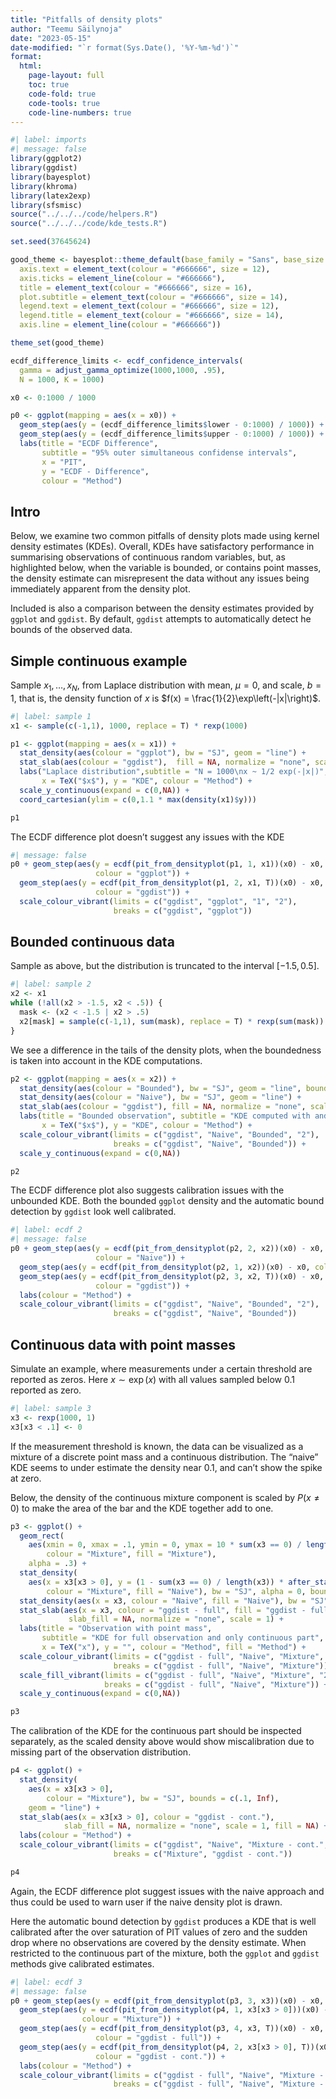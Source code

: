 ```yaml
---
title: "Pitfalls of density plots"
author: "Teemu Säilynoja"
date: "2023-05-15"
date-modified: "`r format(Sys.Date(), '%Y-%m-%d')`"
format:
  html:
    page-layout: full
    toc: true
    code-fold: true
    code-tools: true
    code-line-numbers: true
---
```


```r
#| label: imports
#| message: false
library(ggplot2)
library(ggdist)
library(bayesplot)
library(khroma)
library(latex2exp)
library(sfsmisc)
source("../../../code/helpers.R")
source("../../../code/kde_tests.R")

set.seed(37645624)

good_theme <- bayesplot::theme_default(base_family = "Sans", base_size = 14) + theme(
  axis.text = element_text(colour = "#666666", size = 12),
  axis.ticks = element_line(colour = "#666666"),
  title = element_text(colour = "#666666", size = 16),
  plot.subtitle = element_text(colour = "#666666", size = 14),
  legend.text = element_text(colour = "#666666", size = 12),
  legend.title = element_text(colour = "#666666", size = 14),
  axis.line = element_line(colour = "#666666"))

theme_set(good_theme)
```


```r
ecdf_difference_limits <- ecdf_confidence_intervals(
  gamma = adjust_gamma_optimize(1000,1000, .95),
  N = 1000, K = 1000)

x0 <- 0:1000 / 1000

p0 <- ggplot(mapping = aes(x = x0)) +
  geom_step(aes(y = (ecdf_difference_limits$lower - 0:1000) / 1000)) +
  geom_step(aes(y = (ecdf_difference_limits$upper - 0:1000) / 1000)) +
  labs(title = "ECDF Difference",
       subtitle = "95% outer simultaneous confidense intervals",
       x = "PIT",
       y = "ECDF - Difference",
       colour = "Method")

```
## Intro

Below, we examine two common pitfalls of density plots made using kernel density estimates (KDEs).
Overall, KDEs have satisfactory performance in summarising observations of continuous random variables,
but, as highlighted below, when the variable is bounded, or contains point masses, the density estimate
can misrepresent the data without any issues being immediately apparent from the density plot.

Included is also a comparison between the density estimates provided by `ggplot` and `ggdist`. By default, `ggdist` attempts to automatically detect he bounds of the observed data.

## Simple continuous example

Sample $x_1,\dots,x_N$, from Laplace distribution with mean, $\mu = 0$, and scale, $b=1$, that is,
the density function of $x$ is $f(x) = \frac{1}{2}\exp\left(-|x|\right)$.
```r
#| label: sample 1
x1 <- sample(c(-1,1), 1000, replace = T) * rexp(1000)
```

```r
p1 <- ggplot(mapping = aes(x = x1)) +
  stat_density(aes(colour = "ggplot"), bw = "SJ", geom = "line") +
  stat_slab(aes(colour = "ggdist"),  fill = NA, normalize = "none", scale = 1) +
  labs("Laplace distribution",subtitle = "N = 1000\nx ~ 1/2 exp(-|x|)",
       x = TeX("$x$"), y = "KDE", colour = "Method") +
  scale_y_continuous(expand = c(0,NA)) +
  coord_cartesian(ylim = c(0,1.1 * max(density(x1)$y)))

p1
```

The ECDF difference plot doesn't suggest any issues with the KDE
```r
#| message: false
p0 + geom_step(aes(y = ecdf(pit_from_densityplot(p1, 1, x1))(x0) - x0,
                   colour = "ggplot")) +
  geom_step(aes(y = ecdf(pit_from_densityplot(p1, 2, x1, T))(x0) - x0,
                   colour = "ggdist")) +
  scale_colour_vibrant(limits = c("ggdist", "ggplot", "1", "2"), 
                       breaks = c("ggdist", "ggplot"))
```


## Bounded continuous data

Sample as above, but the distribution is truncated to the interval $[-1.5,0.5]$.

```r
#| label: sample 2
x2 <- x1
while (!all(x2 > -1.5, x2 < .5)) {
  mask <- (x2 < -1.5 | x2 > .5)
  x2[mask] = sample(c(-1,1), sum(mask), replace = T) * rexp(sum(mask))
}
```

We see a difference in the tails of the density plots, when the boundedness is taken into account in the KDE computations.
```r
p2 <- ggplot(mapping = aes(x = x2)) + 
  stat_density(aes(colour = "Bounded"), bw = "SJ", geom = "line", bounds = c(-1.5, .5)) +
  stat_density(aes(colour = "Naive"), bw = "SJ", geom = "line") +
  stat_slab(aes(colour = "ggdist"), fill = NA, normalize = "none", scale = 1) +
  labs(title = "Bounded observation", subtitle = "KDE computed with and without the bounds",
       x = TeX("$x$"), y = "KDE", colour = "Method") +
  scale_colour_vibrant(limits = c("ggdist", "Naive", "Bounded", "2"), 
                       breaks = c("ggdist", "Naive", "Bounded")) +
  scale_y_continuous(expand = c(0,NA))

p2
```

The ECDF difference plot also suggests calibration issues with the unbounded KDE. Both the bounded `ggplot` density and the automatic bound detection by `ggdist` look well calibrated.
```r
#| label: ecdf 2
#| message: false
p0 + geom_step(aes(y = ecdf(pit_from_densityplot(p2, 2, x2))(x0) - x0,
                   colour = "Naive")) +
  geom_step(aes(y = ecdf(pit_from_densityplot(p2, 1, x2))(x0) - x0, colour = "Bounded")) +
  geom_step(aes(y = ecdf(pit_from_densityplot(p2, 3, x2, T))(x0) - x0,
                   colour = "ggdist")) +
  labs(colour = "Method") +
  scale_colour_vibrant(limits = c("ggdist", "Naive", "Bounded", "2"), 
                       breaks = c("ggdist", "Naive", "Bounded"))
```


## Continuous data with point masses

Simulate an example, where measurements under a certain threshold are reported as zeros.
Here $x\sim\exp(x)$ with all values sampled below $0.1$ reported as zero. 
```r
#| label: sample 3
x3 <- rexp(1000, 1)
x3[x3 < .1] <- 0
```

If the measurement threshold is known, the data can be visualized as a mixture of
a discrete point mass and a continuous distribution. The "naive" KDE seems to 
under estimate the density near $0.1$, and can't show the spike at zero. 

Below, the density of the continuous mixture component is scaled by $P(x \neq 0)$
to make the area of the bar and the KDE together add to one.
```r
p3 <- ggplot() + 
  geom_rect(
    aes(xmin = 0, xmax = .1, ymin = 0, ymax = 10 * sum(x3 == 0) / length(x3), 
        colour = "Mixture", fill = "Mixture"),
    alpha = .3) +
  stat_density(
    aes(x = x3[x3 > 0], y = (1 - sum(x3 == 0) / length(x3)) * after_stat(density), 
        colour = "Mixture", fill = "Naive"), bw = "SJ", alpha = 0, bounds = c(.1, Inf), outline.type = "upper") +
  stat_density(aes(x = x3, colour = "Naive", fill = "Naive"), bw = "SJ", alpha = 0, linewidth = 1, outline.type = "upper") +
  stat_slab(aes(x = x3, colour = "ggdist - full", fill = "ggdist - full"),
             slab_fill = NA, normalize = "none", scale = 1) +
  labs(title = "Observation with point mass",
       subtitle = "KDE for full observation and only continuous part",
       x = TeX("x"), y = "", colour = "Method", fill = "Method") +
  scale_colour_vibrant(limits = c("ggdist - full", "Naive", "Mixture", "2"), 
                       breaks = c("ggdist - full", "Naive", "Mixture")) +
  scale_fill_vibrant(limits = c("ggdist - full", "Naive", "Mixture", "2"),
                     breaks = c("ggdist - full", "Naive", "Mixture")) +
  scale_y_continuous(expand = c(0,NA))

p3
```

The calibration of the KDE for the continuous part should be inspected separately,
as the scaled density above would show miscalibration due to missing part of the
observation distribution.  
```r
p4 <- ggplot() + 
  stat_density(
    aes(x = x3[x3 > 0], 
        colour = "Mixture"), bw = "SJ", bounds = c(.1, Inf),
    geom = "line") +
  stat_slab(aes(x = x3[x3 > 0], colour = "ggdist - cont."),
            slab_fill = NA, normalize = "none", scale = 1, fill = NA) +
  labs(colour = "Method") +
  scale_colour_vibrant(limits = c("ggdist", "Naive", "Mixture - cont.", "ggdist - cont."), 
                       breaks = c("Mixture", "ggdist - cont."))

p4
```

Again, the ECDF difference plot suggest issues with the naive approach and thus 
could be used to warn user if the naive density plot is drawn.

Here the automatic bound detection by `ggdist` produces a KDE that is well 
calibrated after the over saturation of PIT values of zero and the sudden drop 
where no observations are covered by the density estimate.
When restricted to the continuous part of the mixture, both the `ggplot` and 
`ggdist` methods give calibrated estimates.
```r
#| label: ecdf 3
#| message: false
p0 + geom_step(aes(y = ecdf(pit_from_densityplot(p3, 3, x3))(x0) - x0, colour = "Naive")) +
  geom_step(aes(y = ecdf(pit_from_densityplot(p4, 1, x3[x3 > 0]))(x0) - x0, 
                colour = "Mixture")) +
  geom_step(aes(y = ecdf(pit_from_densityplot(p3, 4, x3, T))(x0) - x0,
                   colour = "ggdist - full")) +
  geom_step(aes(y = ecdf(pit_from_densityplot(p4, 2, x3[x3 > 0], T))(x0) - x0,
                   colour = "ggdist - cont.")) +
  labs(colour = "Method") +
  scale_colour_vibrant(limits = c("ggdist - full", "Naive", "Mixture - cont.", "ggdist - cont."), 
                       breaks = c("ggdist - full", "Naive", "Mixture - cont.", "ggdist - cont."))
```





